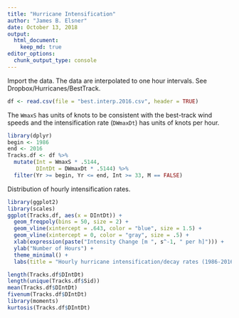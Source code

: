 ```yaml
---
title: "Hurricane Intensification"
author: "James B. Elsner"
date: October 13, 2018
output: 
  html_document:
    keep_md: true
editor_options: 
  chunk_output_type: console
---
```


Import the data. The data are interpolated to one hour intervals. See Dropbox/Hurricanes/BestTrack.
```r
df <- read.csv(file = "best.interp.2016.csv", header = TRUE)
```

The `WmaxS` has units of knots to be consistent with the best-track wind speeds and the intensification rate (`DWmaxDt`) has units of knots per hour.
```r
library(dplyr)
begin <- 1986
end <- 2016
Tracks.df <- df %>%
  mutate(Int = WmaxS * .5144, 
         DIntDt = DWmaxDt * .5144) %>%
  filter(Yr >= begin, Yr <= end, Int >= 33, M == FALSE)
```

Distribution of hourly intensification rates.
```r
library(ggplot2)
library(scales)
ggplot(Tracks.df, aes(x = DIntDt)) +
  geom_freqpoly(bins = 50, size = 2) +
  geom_vline(xintercept = .643, color = "blue", size = 1.5) +
  geom_vline(xintercept = 0, color = "gray", size = .5) +
  xlab(expression(paste("Intensity Change [m ", s^-1, " per h]"))) +
  ylab("Number of Hours") +
  theme_minimal() +
  labs(title = "Hourly hurricane intensification/decay rates (1986-2016)", subtitle = "Steady state is most common. Blue line: average intensification rate needed to achieve rapid intensification.")
```

```r
length(Tracks.df$DIntDt)
length(unique(Tracks.df$Sid))
mean(Tracks.df$DIntDt)
fivenum(Tracks.df$DIntDt)
library(moments)
kurtosis(Tracks.df$DIntDt)
```
